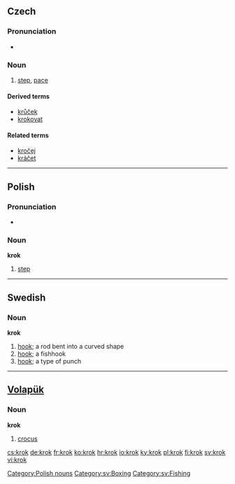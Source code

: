 ==Czech==

===Pronunciation===
* {{audio|Cs-krok.ogg|audio}}

===Noun===
{{cs-noun|g=m}}

# [[step]], [[pace]]

====Derived terms====
* [[krůček]] {{m}}
* [[krokovat]]

====Related terms====
* [[kročej]] {{m}}
* [[kráčet]]

----

==Polish==

===Pronunciation===
*{{audio|Pl-krok.ogg|audio}}

===Noun===
'''krok''' {{m}}

# [[step]]

[[Category:Polish nouns]]

----

==Swedish==

===Noun===
{{sv-noun-reg-ar}}
'''krok''' {{c}}

# [[hook]]; a rod bent into a curved shape
# [[hook]]; a fishhook
# [[hook]]; a type of punch

[[Category:sv:Boxing]]
[[Category:sv:Fishing]]

----

==[[Volapük]]==

===Noun===
'''krok'''

# [[crocus]]

[[cs:krok]]
[[de:krok]]
[[fr:krok]]
[[ko:krok]]
[[hr:krok]]
[[io:krok]]
[[ky:krok]]
[[pl:krok]]
[[fi:krok]]
[[sv:krok]]
[[vi:krok]]